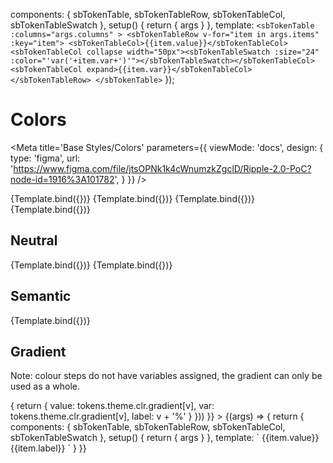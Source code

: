
  components: { sbTokenTable, sbTokenTableRow, sbTokenTableCol, sbTokenTableSwatch },
  setup() {
    return {
      args
    }
  },
  template: `
    <sbTokenTable :columns="args.columns" >
      <sbTokenTableRow v-for="item in args.items" :key="item">
        <sbTokenTableCol>{{item.value}}</sbTokenTableCol>
        <sbTokenTableCol collapse width="50px"><sbTokenTableSwatch :size="24" :color="'var('+item.var+')'"></sbTokenTableSwatch></sbTokenTableCol>
        <sbTokenTableCol expand>{{item.var}}</sbTokenTableCol>
      </sbTokenTableRow>
    </sbTokenTable>
  `
});

# Colors

<Meta
  title='Base Styles/Colors'
  parameters={{
    viewMode: 'docs',
    design: {
      type: 'figma',
      url:
        'https://www.figma.com/file/jtsOPNk1k4cWnumzkZgclD/Ripple-2.0-PoC?node-id=1916%3A101782',
    }
  }}
/>


<Canvas columns={2}>
  <Story
    name="Primary"
    args={{
      columns: ['Primary'],
      items: getColorSwatchCollection('clr.primary')
    }}
  >
    {Template.bind({})}
  </Story>
  <Story
    name="Accent"
    args={{
      columns: ['Accent'],
      items: getColorSwatchCollection('clr.accent')
    }}
  >
    {Template.bind({})}
  </Story>
</Canvas>


<Canvas columns={2}>
  <Story
    name="Type"
    args={{
      columns: ['Type'],
      items: getColorSwatches([
        'clr.type.default',
        'clr.type.light',
        'clr.type.primary.contrast',
        'clr.type.accent.contrast'
      ])
    }}
  >
    {Template.bind({})}
  </Story>
  <Story
    name="Link"
    args={{
      columns: ['Link'],
      items: getColorSwatches([
        'clr.link',
        'clr.link-visited',
        'clr.focus'
      ])
    }}
  >
    {Template.bind({})}
  </Story>
</Canvas>

## Neutral

<Canvas>
  <Story
    name="Neutral"
    args={{
      columns: ['Neutrals'],
      items: getColorSwatchCollection('clr.neutral')
    }}
  >
    {Template.bind({})}
  </Story>
  <Story
    name="Helper"
    args={{
      columns: ['Helper'],
      items: getColorSwatches([
        'clr.light',
        'clr.dark',
      ])
    }}
  >
    {Template.bind({})}
  </Story>
</Canvas>

## Semantic

<Canvas>
  <Story
    name="Semantic"
    args={{
      columns: ['Semantic'],
      items: getColorSwatches([
        'clr.information',
        'clr.success',
        'clr.warning',
        'clr.error._',
        'clr.error.dark',
        'clr.error-alt'])
    }}
  >
    {Template.bind({})}
  </Story>
</Canvas>


## Gradient

Note: colour steps do not have variables assigned, the gradient can only be used as a whole.

<Canvas>
  <Story
    name="Gradient"
    args={{
      columns: ['Gradient'],
      items: [
        {
          value: '',
          bgvar: '--rpl-clr-gradient-horizontal',
          label: '--rpl-clr-gradient-horizontal'
        },
        {
          value: '',
          bgvar: '--rpl-clr-gradient-vertical',
          label: '--rpl-clr-gradient-vertical'
        }
      ].concat(Object.keys(tokens.theme.clr.gradient).map(v => {
        return {
          value: tokens.theme.clr.gradient[v],
          var: tokens.theme.clr.gradient[v],
          label: v + '%'
        }
      }))
    }}
  >
    {(args) => {
      return {
        components: { sbTokenTable, sbTokenTableRow, sbTokenTableCol, sbTokenTableSwatch },
        setup() { return { args } },
        template: `
    <sbTokenTable :columns="args.columns" >
      <sbTokenTableRow v-for="item in args.items" :key="item">
        <sbTokenTableCol>{{item.value}}</sbTokenTableCol>
        <sbTokenTableCol v-if="item.bgvar" collapse width="50px"><sbTokenTableSwatch :size="24" :style="'background: var('+item.bgvar+')'"></sbTokenTableSwatch></sbTokenTableCol>
        <sbTokenTableCol v-else collapse width="50px"><sbTokenTableSwatch :size="24" :style="'background: '+item.var+''"></sbTokenTableSwatch></sbTokenTableCol>
        <sbTokenTableCol expand>{{item.label}}</sbTokenTableCol>
      </sbTokenTableRow>
    </sbTokenTable>
        `
      }
    }}
  </Story>
</Canvas>
